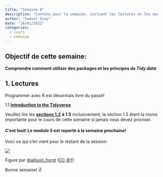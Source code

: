 ```yaml
---
title: "Semaine 8"
description: "Contenu pour la semaine, incluant les lectures et les modules"
author: "Samuel Guay"
date: "10/01/2022"
categories:
  - cours
  - semaine
---
```


## **Objectif de cette semaine**:

**Comprendre comment utiliser des packages et les principes de *Tidy data***

## 1. Lectures

::: callout-note
Programmer avec R est désormais livre du passé!
:::

1.1 [**Introduction to the
Tidyverse**](https://jhudatascience.org/tidyversecourse/intro.html#tidy-data)

Veuillez lire les [**sections
1.2**](https://jhudatascience.org/tidyversecourse/intro.html#tidy-data) **à
1.5** inclusivement, la section 1.5 étant la moins importante pour le cours de
cette semaine si jamais vous devez prioriser.

::: callout-important
#### C'est tout! Le module 5 est reporté à la semaine prochaine!
:::

Voici ce qui s'en vient pour le restant de la session:

![](/assets/img/tidyverse.png){fig-alt="A cartoon of a cracked glass cube looking frustrated with casts on its arm and leg, with bandaids on it, containing “setwd”, looks on at a metal riveted cube labeled “R Proj” holding a skateboard looking sympathetic, and a smaller cube with a helmet on labeled “here” doing a trick on a skateboard."}

Figure par [\@allison_horst](https://twitter.com/allison_horst)
([CC-BY](https://creativecommons.org/licenses/by/4.0/))

Bonne semaine! ✌️
